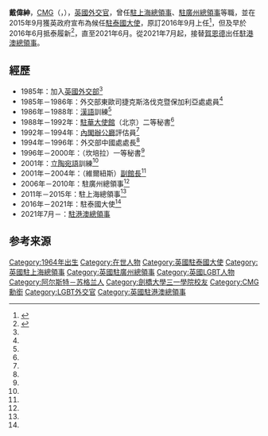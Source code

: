 {{noteTA
|G1=地名
}}
{{Infobox_ President
|name = 戴偉紳<br><small>{{lang|en|Brian John Davidson}}</small>
|image=Change of Her Majesty’s Ambassador to Thailand 7 September 2015 (Brian Davidson).jpg
|width          = 270px
|office = [[英國駐香港及澳門總領事|英國駐香港及澳門總領事]]
|monarch = [[伊利沙伯二世|伊利沙伯二世]]
|term_start    =2021年7月
|term_end      =
|predecessor   =[[賀恩德|賀恩德]]、何思婷（署理）
|successor     =
|office2 = 第22任[[英國駐泰國大使|英國駐泰國大使]]
|monarch2 = [[伊利沙伯二世|伊利沙伯二世]]
|term_start2    =2016年6月
|term_end2      =2021年6月
|predecessor2   =Mark Kent
|successor2     =

|nationality={{GBR}}
|date of birth = {{birth date and age|1964|4|28}}
|place of birth = {{UK}}[[北愛爾蘭|北愛爾蘭]][[霍利伍德|霍利伍德]]
| death_date= 
| death_place= 
|spouse=張志鵠（{{lang|en|Scott Kelly Chang}}）<ref name="簡歷"></ref><ref name="結婚">{{Cite news|title=他，英國駐上海總領事 北京男男婚|url=http://www.chinatimes.com/realtimenews/20140906003545-260409|archiveurl=https://web.archive.org/web/20160604094115/http://www.chinatimes.com/realtimenews/20140906003545-260409|deadurl=yes|date=2014-09-09|archivedate=2016-06-04|accessdate=2016-06-04|author=藍孝威|publisher=[[中時電子報|中時電子報]]}}</ref>
| languages =
|occupation     = [[外交官|外交官]]
| educate =}}
'''戴偉紳'''，[[聖米迦勒及聖喬治同袍勳章|CMG]]（{{lang-en|Brian John Davidson}}，{{bd|1964年|4月28日}}），[[英國|英國]][[外交官|外交官]]，曾任[[英国驻上海总领事列表|駐上海總領事]]、[[英國駐廣州總領事館|駐廣州總領事]]等職，並在2015年9月獲英政府宣布為候任[[英國駐泰國大使館|駐泰國大使]]，原訂2016年9月上任<ref name="簡歷">{{cite web|title=Change of Her Majesty’s Ambassador to Thailand |url=https://www.gov.uk/government/news/change-of-her-majestys-ambassador-to-thailand |website=Gov.uk |deadurl=no |publisher=Foreign & Commonwealth Office First     Foreign & Commonwealth Office |accessdate=2016-05-05 |date=2015-09-07 |archiveurl=https://web.archive.org/web/20151010185437/https://www.gov.uk/government/news/change-of-her-majestys-ambassador-to-thailand |archivedate=2015-10-10 }}</ref>，但及早於2016年6月抵泰履新<ref name="泰">{{cite web|url=https://www.gov.uk/government/people/brian-davidson |title=Brian Davidson, British Ambassador to Thailand |archiveurl=https://web.archive.org/web/20160810082730/https://www.gov.uk/government/people/brian-davidson |archivedate=2016-08-10 |website=Gov.uk |accessdate=2016-09-12 |deadurl=yes }}</ref>，直至2021年6月。從2021年7月起，接替[[賀恩德|賀恩德]]出任[[英國駐香港及澳門總領事|駐港澳總領事]]。

==經歷==
*1985年：加入[[英國外交部|英國外交部]]<ref name="簡歷"/>
*1985年－1986年：外交部東歐司捷克斯洛伐克暨保加利亞處處員<ref name="簡歷"/>
*1986年－1988年：[[漢語|漢語]]訓練<ref name="簡歷"/>
*1988年－1992年：[[英國駐華大使館|駐華大使館]]（北京）二等秘書<ref name="簡歷"/>
*1992年－1994年：[[英國內閣辦公廳|內閣辦公廳]]評估員<ref name="簡歷"/>
*1994年－1996年：外交部中國處處長<ref name="簡歷"/>
*1996年－2000年：{{Link-en|英國駐澳大利亞高級專員公署|British High Commission, Canberra|駐澳高級專員公署}}（坎培拉）一等秘書<ref name="簡歷"/>
*2001年：[[立陶宛語|立陶宛語]]訓練<ref name="簡歷"/>
*2001年－2004年：{{Link-en|英國駐立陶宛大使館|Embassy of the United Kingdom, Vilnius|駐立陶宛大使館}}（維爾紐斯）[[使領館副館長|副館長]]<ref name="簡歷"/>
*2006年－2010年：駐廣州總領事<ref name="簡歷"/>
*2011年－2015年：駐上海總領事<ref name="簡歷"/>
*2016年－2021年：駐泰國大使<ref name="泰"/>
*2021年7月－：[[英國駐香港及澳門總領事|駐港澳總領事]]

==参考来源==
{{注脚}}
{{s-start}}
{{s-dip}}
{{succession box
|before = [[胡克定|胡克定]]
|after = [[阿拉斯泰爾·摩根|摩根]]
|title = [[英國駐廣州總領事館|英國駐廣州總領事]]
|years =2006年－2010年
}}
{{succession box
|before = {{Link-en|艾琳 (英國外交官)|Carma Elliot|艾琳}}
|after = [[吳僑文|吳僑文]]
|title = [[英国驻上海总领事列表|英國駐上海總領事]]
|years =2011年－2015年
}}
{{succession box
|before = {{Link-en|馬克·肯特|Mark Kent}}
|after = （現任）
|title = [[英國駐泰國大使館|英國駐泰國大使]]
|years =2016年－
}}
{{s-end}}
{{DEFAULTSORT:Davidson, Brian}}
[[Category:1964年出生|Category:1964年出生]]
[[Category:在世人物|Category:在世人物]]
[[Category:英國駐泰國大使|Category:英國駐泰國大使]]
[[Category:英國駐上海總領事|Category:英國駐上海總領事]]
[[Category:英國駐廣州總領事|Category:英國駐廣州總領事]]
[[Category:英國LGBT人物|Category:英國LGBT人物]]
[[Category:阿尔斯特－苏格兰人|Category:阿尔斯特－苏格兰人]]
[[Category:劍橋大學三一學院校友|Category:劍橋大學三一學院校友]]
[[Category:CMG勳銜|Category:CMG勳銜]]
[[Category:LGBT外交官|Category:LGBT外交官]]
[[Category:英國駐港澳總領事|Category:英國駐港澳總領事]]
